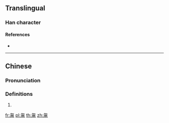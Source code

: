 {{character info/new}}
==Translingual==

===Han character===
{{Han char|rn=101|rad=用|as=04|sn=9|four=27227|canj=PHBQ|ids=⿱勿用}}

====References====
* {{Han ref|kx=0756.051|hdz=10259.060|uh=752E|ud=29998|bh=CFD9|bd=53209}}

----

==Chinese==
{{zh-forms}}

===Pronunciation===
{{zh-pron
|m=fèng
|c=fung6
|w=3von
|cat=
}}

===Definitions===
{{zh-hanzi}}

# {{zh-alt-form|甭}}

[[fr:甮]]
[[pl:甮]]
[[th:甮]]
[[zh:甮]]